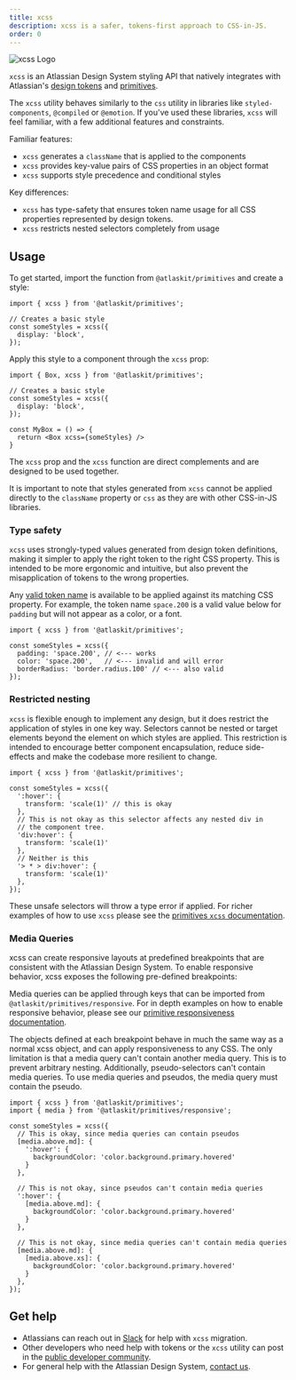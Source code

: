 ```yaml
---
title: xcss
description: xcss is a safer, tokens-first approach to CSS-in-JS.
order: 0
---
```


![xcss Logo](logo.png "xcss Logo")

`xcss` is an Atlassian Design System styling API that natively integrates with Atlassian's [design tokens](/tokens) and [primitives](/components/primitives).

The `xcss` utility behaves similarly to the `css` utility in libraries like `styled-components`, `@compiled` or `@emotion`. If you've used these libraries, `xcss` will feel familiar, with a few additional features and constraints.

Familiar features:

* `xcss` generates a `className` that is applied to the components
* `xcss` provides key-value pairs of CSS properties in an object format
* `xcss` supports style precedence and conditional styles

Key differences:

* `xcss` has type-safety that ensures token name usage for all CSS properties represented by design tokens.
* `xcss` restricts nested selectors completely from usage

## Usage

To get started, import the function from `@atlaskit/primitives` and create a style:

```tsx
import { xcss } from '@atlaskit/primitives';

// Creates a basic style
const someStyles = xcss({
  display: 'block',
});
```

Apply this style to a component through the `xcss` prop:

```tsx
import { Box, xcss } from '@atlaskit/primitives';

// Creates a basic style
const someStyles = xcss({
  display: 'block',
});

const MyBox = () => {
  return <Box xcss={someStyles} />
}
```
The `xcss` prop and the `xcss` function are direct complements and are designed to be used together.

It is important to note that styles generated from `xcss` cannot be applied directly to the `className` property or `css` as they are with other CSS-in-JS libraries.

### Type safety

`xcss` uses strongly-typed values generated from design token definitions, making it simpler to apply the right token to the right CSS property.
This is intended to be more ergonomic and intuitive, but also prevent the misapplication of tokens to the wrong properties.

Any [valid token name](/components/tokens/all-tokens) is available to be applied against its
matching CSS property. For example, the token name `space.200`
is a valid value below for `padding` but will not appear
as a color, or a font.

```tsx
import { xcss } from '@atlaskit/primitives';

const someStyles = xcss({
  padding: 'space.200', // <--- works
  color: 'space.200',   // <--- invalid and will error
  borderRadius: 'border.radius.100' // <--- also valid
});
```

### Restricted nesting
`xcss` is flexible enough to implement any design, but it does restrict the application of styles in one key way.
Selectors cannot be nested or target elements beyond the element on which styles are applied.
This restriction is intended to encourage better component encapsulation, reduce side-effects and make the codebase more resilient to change.

```tsx
import { xcss } from '@atlaskit/primitives';

const someStyles = xcss({
  ':hover': {
    transform: 'scale(1)' // this is okay
  },
  // This is not okay as this selector affects any nested div in
  // the component tree.
  'div:hover': {
    transform: 'scale(1)'
  },
  // Neither is this
  '> * > div:hover': {
    transform: 'scale(1)'
  },
});
```

These unsafe selectors will throw a type error if applied.
For richer examples of how to use `xcss` please see the [primitives `xcss` documentation](/components/primitives/xcss/examples).

### Media Queries
xcss can create responsive layouts at predefined breakpoints that are consistent with the Atlassian Design System. To enable responsive behavior, xcss exposes the following pre-defined breakpoints:

<MediaQueriesTable />

Media queries can be applied through keys that can be imported from `@atlaskit/primitives/responsive`.
For in depth examples on how to enable responsive behavior, please see our [primitive responsiveness documentation](/components/primitives/xcss/examples#responsiveness).

The objects defined at each breakpoint behave in much the same way as a normal xcss object, and can apply responsiveness to any CSS.
The only limitation is that a media query can't contain another media query. This is to prevent arbitrary nesting.
Additionally, pseudo-selectors can't contain media queries. To use media queries and pseudos, the media query must contain the pseudo.

```
import { xcss } from '@atlaskit/primitives';
import { media } from '@atlaskit/primitives/responsive';

const someStyles = xcss({
  // This is okay, since media queries can contain pseudos
  [media.above.md]: {
    ':hover': {
      backgroundColor: 'color.background.primary.hovered'
    }
  },

  // This is not okay, since pseudos can't contain media queries
  ':hover': {
    [media.above.md]: {
      backgroundColor: 'color.background.primary.hovered'
    }
  },

  // This is not okay, since media queries can't contain media queries
  [media.above.md]: {
    [media.above.xs]: {
      backgroundColor: 'color.background.primary.hovered'
    }
  },
});
```

## Get help

* Atlassians can reach out in [Slack](slack://channel?team=TFCUTJ0G5&id=CFJ9DU39U) for help with `xcss` migration.
* Other developers who need help with tokens or the `xcss` utility can post in the [public developer community](https://community.developer.atlassian.com/).
* For general help with the Atlassian Design System, [contact us](/resources/contact-us).
